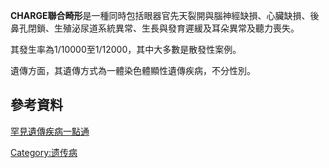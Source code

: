 {{多個問題|
{{expand|time=2012-04-29T23:57:52+00:00}}
{{expert-subject|time=2012-04-29T23:57:52+00:00}}
}}
{{医学警告}}
{{Infobox disease 
 | Name            = CHARGE syndrome 
 | Image           = Charge.jpg
 | Caption         = 戴有[[人工耳蝸|人工耳蝸]]的CHARGE聯合畸形患者
 | DiseasesDB      = 32233 
 | OMIM            = 214800 
 | eMedicineSubj   = ped 
 | eMedicineTopic  = 367 
}}
'''CHARGE聯合畸形'''是一種同時包括眼器官先天裂開與腦神經缺損、心臟缺損、後鼻孔閉鎖、生殖泌尿道系統異常、生長與發育遲緩及耳朵異常及聽力喪失。

其發生率為1/10000至1/12000，其中大多數是散發性案例。

遺傳方面，其遺傳方式為一體染色體顯性遺傳疾病，不分性別。

==參考資料==
[http://web.tfrd.org.tw/genehelp/article.html?articleID=CHARGE%2520Syndrome&submenuIndex=0 罕見遺傳疾病一點通] {{Wayback|url=http://web.tfrd.org.tw/genehelp/article.html?articleID=CHARGE%2520Syndrome&submenuIndex=0 |date=20190915033706 }}

[[Category:遗传病|Category:遗传病]]